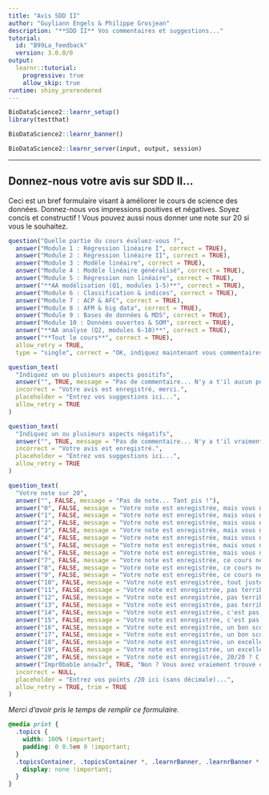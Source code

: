 ```yaml
---
title: "Avis SDD II"
author: "Guyliann Engels & Philippe Grosjean"
description: "**SDD II** Vos commentaires et suggestions..."
tutorial:
  id: "B99La_feedback"
  version: 3.0.0/0
output:
  learnr::tutorial:
    progressive: true
    allow_skip: true
runtime: shiny_prerendered
---
```


```r
BioDataScience2::learnr_setup()
library(testthat)
```

```r
BioDataScience2::learnr_banner()
```

```r
BioDataScience2::learnr_server(input, output, session)
```

------------------------------------------------------------------------

## Donnez-nous votre avis sur SDD II...

Ceci est un bref formulaire visant à améliorer le cours de science des données. Donnez-nous vos impressions positives et négatives. Soyez concis et constructif ! Vous pouvez aussi nous donner une note sur 20 si vous le souhaitez.

```r
question("Quelle partie du cours évaluez-vous ?",
  answer("Module 1 : Régression linéaire I", correct = TRUE),
  answer("Module 2 : Régression linéaire II", correct = TRUE),
  answer("Module 3 : Modèle linéaire", correct = TRUE),
  answer("Module 4 : Modèle linéaire généralisé", correct = TRUE),
  answer("Module 5 : Régression non linéaire", correct = TRUE),
  answer("**AA modélisation (Q1, modules 1-5)**", correct = TRUE),
  answer("Module 6 : Classification & indices", correct = TRUE),
  answer("Module 7 : ACP & AFC", correct = TRUE),
  answer("Module 8 : AFM & big data", correct = TRUE),
  answer("Module 9 : Bases de données & MDS", correct = TRUE),
  answer("Module 10 : Données ouvertes & SOM", correct = TRUE),
  answer("**AA analyse (Q2, modules 6-10)**", correct = TRUE),
  answer("**Tout le cours**", correct = TRUE),
  allow_retry = TRUE,
  type = "single", correct = "OK, indiquez maintenant vous commentaires relatifs à cette partie ci-dessous.")
```

```r
question_text(
  "Indiquez un ou plusieurs aspects positifs",
  answer("", TRUE, message = "Pas de commentaire... N'y a t'il aucun point positif dans le cours, vraiment ?"),
  incorrect = "Votre avis est enregistré, merci.",
  placeholder = "Entrez vos suggestions ici...",
  allow_retry = TRUE
)
```

```r
question_text(
  "Indiquez un ou plusieurs aspects négatifs",
  answer("", TRUE, message = "Pas de commentaire... N'y a t'il vraiment aucun aspect négatif dans le cours, nous en doutons !"),
  incorrect = "Votre avis est enregistré.",
  placeholder = "Entrez vos suggestions ici...",
  allow_retry = TRUE
)
```

```r
question_text(
  "Votre note sur 20",
  answer("", FALSE, message = "Pas de note... Tant pis !"),
  answer("0", FALSE, message = "Votre note est enregistrée, mais vous n'êtes pas très généreux !"),
  answer("1", FALSE, message = "Votre note est enregistrée, mais vous n'êtes pas très généreux !"),
  answer("2", FALSE, message = "Votre note est enregistrée, mais vous n'êtes pas très généreux !"),
  answer("3", FALSE, message = "Votre note est enregistrée, mais vous n'êtes pas très généreux !"),
  answer("4", FALSE, message = "Votre note est enregistrée, mais vous n'êtes pas très généreux !"),
  answer("5", FALSE, message = "Votre note est enregistrée, mais vous n'êtes pas très généreux !"),
  answer("6", FALSE, message = "Votre note est enregistrée, mais vous n'êtes pas très généreux !"),
  answer("7", FALSE, message = "Votre note est enregistrée, ce cours ne vous plait visiblement pas !"),
  answer("8", FALSE, message = "Votre note est enregistrée, ce cours ne vous plait visiblement pas !"),
  answer("9", FALSE, message = "Votre note est enregistrée, ce cours ne vous plait visiblement pas !"),
  answer("10", FALSE, message = "Votre note est enregistrée, tout juste la moyenne ? Quelle sévérité !"),
  answer("11", FALSE, message = "Votre note est enregistrée, pas terrible comme résultat."),
  answer("12", FALSE, message = "Votre note est enregistrée, pas terrible comme résultat."),
  answer("13", FALSE, message = "Votre note est enregistrée, pas terrible comme résultat."),
  answer("14", FALSE, message = "Votre note est enregistrée, c'est pas trop mal comme résultat."),
  answer("15", FALSE, message = "Votre note est enregistrée, c'est pas trop mal comme résultat."),
  answer("16", FALSE, message = "Votre note est enregistrée, un bon score, nous sommes contents."),
  answer("17", FALSE, message = "Votre note est enregistrée, un bon score, nous sommes contents."),
  answer("18", FALSE, message = "Votre note est enregistrée, un excellent score, merci : nous avons travaillé dur pour cela."),
  answer("19", FALSE, message = "Votre note est enregistrée, un excellent score, merci : nous avons travaillé dur pour cela."),
  answer("20", FALSE, message = "Votre note est enregistrée, 20/20 ? C'est très généreux !"),
  answer("Impr0bab1e answ3r", TRUE, "Non ? Vous avez vraiement trouvé ça tout seul ?"),
  incorrect = NULL,
  placeholder = "Entrez vos points /20 ici (sans décimale)...",
  allow_retry = TRUE, trim = TRUE
)
```

*Merci d'avoir pris le temps de remplir ce formulaire.*

```css
@media print {
  .topics {
    width: 100% !important;
    padding: 0 0.5em 0 !important;
  }
  .topicsContainer, .topicsContainer *, .learnrBanner, .learnrBanner *, .topicActions, .topicActions * {
    display: none !important;
  }
}
```
